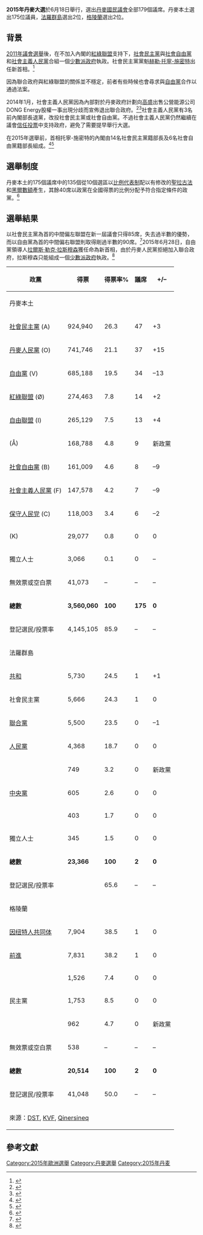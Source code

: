 {{Infobox legislative election
| election_name      = 2015年丹麦议会选举
| country            = Kingdom of Denmark
| previous_election  = [[2011年丹麥大選|2011]]
| next_election      = [[2019年丹麥大選|2019]]
| election_date      = 2015年6月18日
| seats_for_election = 共179[[丹麥議會|议]]席
| first_election     = no

| ongoing            = no
| turnout            = 85.89%（丹麦本土）<!--<ref>{{cite web|author1=Ritzau|title=The turnout dipped - 85.8 percent voted|url=http://politik.tv2.dk/2015-06-19-valgdeltagelsen-dykkede-858-procent-stemte|website=TV2.dk|accessdate=15 January 2016|language=da}}</ref>-->

| heading1           = 丹麦当选
| party1             = [[社会民主党_(丹麦)|社会民主党]]
| leader1      = [[赫勒·托寧-施密特|赫勒·托寧-施密特]]
| percentage1        = 26.3%
| seats1             = 47
| last_election1      = 44

| party2             = [[丹麥人民黨|丹麥人民黨]]
| leader2      = [[克里斯蒂安·圖勒森·達爾|克里斯蒂安·圖勒森·達爾]]
| percentage2        = 21.1%
| seats2             = 37
| last_election2      = 22

| party3             = [[丹麥自由黨|丹麥自由黨]]
| leader3      = {{nowrap|[[拉爾斯·勒克·拉斯穆森|拉爾斯·勒克·拉斯穆森]]}}
| percentage3        = 19.5%
| seats3             = 34
| last_election3      = 47

| party4             = [[团结名单－红绿联盟|红绿联盟]]
| leader4      = ''集体领导''
| percentage4        = 7.8%
| seats4             = 14
| last_election4      = 12

| party5             = [[自由聯盟_(丹麥)|自由聯盟]]
| leader5      = [[安诺斯·萨穆埃尔森|安诺斯·萨穆埃尔森]]
| percentage5        = 7.5%
| seats5             = 13
| last_election5      = 9

| party6             = {{Link-en|替代 (丹麥政黨)|The Alternative (Denmark)|替代}}
| leader6      = [[宇菲·額利貝克|宇菲·額利貝克]]
| percentage6        = 4.8%
| seats6             = 9
| last_election6      = new

| party7       = [[丹麥社會自由黨|丹麥社會自由黨]]
| leader7      = [[莫滕·奧斯特加德|莫滕·奧斯特加德]]
| percentage7        = 4.6%
| seats7             = 8
| last_election7      = 17

| party8             = [[社會主義人民黨_(丹麥)|社會主義人民黨]]
| leader8      = [[皮亞·奧爾森·迪赫爾|皮亞·奧爾森·迪赫爾]]
| percentage8        = 4.2%
| seats8             = 7
| last_election8      = 16

| party9       = [[保守人民党_(丹麦)|保守人民党]]
| leader9      = [[瑟倫·佩普·波爾森|瑟倫·佩普·波爾森]]
| percentage9        = 3.4%
| seats9             = 6
| last_election9      = 8

| heading10          = 法罗群岛当选
| party10            = [[共和_(法羅群島)|共和]]
| leader10     = {{tsl|en|Høgni Hoydal||Høgni Hoydal}}
| percentage10       = 24.5%
| seats10            = 1
| last_election10     = 0

| party11      = [[社会民主党_(法罗群岛)|社会民主党（法罗群岛）]]
| leader11     = {{tsl|en|Sjúrður Skaale||Sjúrður Skaale}}
| percentage11       = 24.3%
| seats11            = 1
| last_election11     = 1

| heading12          = 格陵兰当选
| party12            = [[因纽特人共同体|因纽特人共同体]]
| leader12     = {{tsl|en|Aaja Chemnitz Larsen||Aaja Chemnitz Larsen}}
| percentage12       = 38.5%
| seats12            = 1
| last_election12     = 1

| party13            = [[前进_(政党)|前进]]
| leader13     = [[艾蕾卡·韓蒙德|艾蕾卡·韓蒙德]]
| percentage13       = 38.2%
| seats13            = 1
| last_election13     = 1

| map                = Wahlkarte_Folketing_D%C3%A4nemark_2015_da.svg
| map_upright        = 
| map_alt            = 
| map_caption        =

| title              = 首相
| before_election    = [[赫勒·托寧-施密特|赫勒·托寧-施密特]]
| before_party       = [[社会民主党_(丹麦)|社会民主党]]
| before_image       = Helle Thorning-Schmidt-2.jpg
| after_election     = [[拉爾斯·勒克·拉斯穆森|拉爾斯·勒克·拉斯穆森]]
| after_party        = [[丹麥自由黨|丹麥自由黨]]
| after_image        = Lars Løkke Rasmussen (2009).jpg
}}

'''2015年丹麥大選'''於6月18日舉行，選出[[丹麥國民議會|丹麥國民議會]]全部179個議席。丹麥本土選出175位議員，[[法羅群島|法羅群島]]選出2位，[[格陵蘭|格陵蘭]]選出2位。

==背景==
[[2011年丹麥大選|2011年議會選舉]]後，在不加入內閣的[[团结名单－红绿联盟|紅綠聯盟]]支持下，[[丹麦社会民主党|社會民主黨]]與[[丹麥社會自由黨|社會自由黨]]和[[社会主义人民党_(丹麦)|社會主義人民黨]]合組一個[[少數派政府|少數派政府]]執政。社會民主黨黨魁[[赫勒·托寧-施密特|赫勒·托寧-施密特]]出任新首相。<ref>{{cite news|last1=Priesler|first1=Marie|title=Helle Thorning-Schmidt: Danes must work more|url=http://www.nordiclabourjournal.org/nyheter/news-2011-1/article.2011-10-06.6407706507|accessdate=24 June 2015|work=Nordic Labour Journal|date=6 October 2011|archive-date=2015-06-26|archive-url=https://web.archive.org/web/20150626120442/http://www.nordiclabourjournal.org/nyheter/news-2011-1/article.2011-10-06.6407706507|dead-url=yes}}</ref>

因為聯合政府與紅綠聯盟的關係並不穩定，前者有些時候也會尋求與[[丹麦自由党|自由黨]]合作以通過法案。

2014年1月，社會主義人民黨因為內部對於丹麥政府計劃向[[高盛|高盛]]出售公營能源公司DONG Energy股權一事出現分歧而宣佈退出聯合政府。<ref>{{cite news|last1=Hakim|first1=Danny|title=Goldman Deal Threatens Danish Government|url=http://dealbook.nytimes.com/2014/01/30/goldman-deal-threatens-danish-government/|accessdate=24 June 2015|work=The New York Times|date=30 January 2014|archive-date=2015-09-10|archive-url=https://web.archive.org/web/20150910151137/http://dealbook.nytimes.com/2014/01/30/goldman-deal-threatens-danish-government/|dead-url=no}}</ref><ref>{{cite news|title=SF leaves government, Vilhelmsen steps down|url=http://cphpost.dk/news14/national-news14/sf-leaves-government-vilhelmsen-steps-down.html|accessdate=24 June 2015|work=The Copenhagen Post|date=30 January 2014|archive-url=https://web.archive.org/web/20150626133309/http://cphpost.dk/news14/national-news14/sf-leaves-government-vilhelmsen-steps-down.html|archive-date=2015-06-26|dead-url=yes}}</ref>社會主義人民黨有3名前內閣部長退黨，改投社會民主黨或社會自由黨。不過社會主義人民黨仍然繼續在議會[[信任投票|信任投票]]中支持政府，避免了需要提早舉行大選。

在2015年選舉前，首相托寧-施密特的內閣由14名社會民主黨籍部長及6名社會自由黨籍部長組成。<ref>{{cite web|title=Regeringen Helle Thorning-Schmidt II|url=http://stm.dk/_p_13977.html|publisher=Ministry of the State of Denmark|date=3 February 2014|accessdate=24 June 2015|language=da|archive-date=2015-06-26|archive-url=https://web.archive.org/web/20150626145327/http://stm.dk/_p_13977.html|dead-url=no}}</ref><ref>{{cite news|last1=Rømer|first1=Mikel|title=Benny Engelbrecht bliver ny skatteminister|url=http://www.dr.dk/nyheder/politik/benny-engelbrecht-bliver-ny-skatteminister|accessdate=24 June 2015|publisher=DR|date=1 September 2014|language=da|archive-date=2015-06-26|archive-url=https://web.archive.org/web/20150626121306/http://www.dr.dk/nyheder/politik/benny-engelbrecht-bliver-ny-skatteminister|dead-url=no}}</ref>

==選舉制度==
丹麥本土的175個議席中的135個從10個選區以[[比例代表制|比例代表制]]配以有修改的[[聖拉古法|聖拉古法]]和[[黑爾數額|黑爾數額]]產生，其餘40席以政黨在全國得票的比例分配予符合指定條件的政黨。<ref>{{Cite web |url=http://www.ipu.org/parline-e/reports/2087_B.htm |title=Electoral system |accessdate=2015-06-23 |archive-date=2015-06-21 |archive-url=https://web.archive.org/web/20150621051754/http://www.ipu.org/parline-e/reports/2087_B.htm |dead-url=no }}</ref>

==選舉結果==
以社會民主黨為首的中間偏左聯盟在新一屆議會只得85席，失去過半數的優勢，而以自由黨為首的中間偏右聯盟則取得剛過半數的90席。<ref>{{Cite news |url=http://www.voachinese.com/content/denmark-election-20150619/2828730.html |title=丹麦中间偏右联盟赢得议会选举 |publisher=美國之音 |date=2015-06-19 |accessdate=2015-06-30 |archive-date=2015-07-28 |archive-url=https://web.archive.org/web/20150728092652/http://www.voachinese.com/content/denmark-election-20150619/2828730.html |dead-url=no }}</ref>2015年6月28日，自由黨領導人[[拉爾斯·勒克·拉斯穆森|拉爾斯·勒克·拉斯穆森]]獲任命為新首相，由於丹麥人民黨拒絕加入聯合政府，拉斯穆森只能組成一個[[少數派政府|少數派政府]]執政。<ref>{{Cite news |url=http://uk.reuters.com/article/2015/06/28/uk-denmark-politics-idUKKCN0P80LW20150628 |title=Danish Liberals leader appointed PM, names his cabinet |publisher=Reuters |date=2015-06-28 |accessdate=2015-06-30 |archive-date=2019-09-12 |archive-url=https://web.archive.org/web/20190912053942/https://uk.reuters.com/article/uk-denmark-politics/danish-liberals-leader-appointed-pm-names-his-cabinet-idUKKCN0P80LW20150628 |dead-url=no }}</ref>

{| class=wikitable style=text-align:right
!政黨
!得票
!得票率%
!議席
!+/–
|-
!colspan=5|丹麥本土
|-
|align=left|[[丹麦社会民主党|社會民主黨]] (A)||924,940||26.3||47||+3
|-
|align=left|[[丹麥人民黨|丹麥人民黨]] (O)||741,746||21.1||37||+15
|-
|align=left|[[丹麦自由党|自由黨]] (V)||685,188||19.5||34||–13
|-
|align=left|[[团结名单－红绿联盟|紅綠聯盟]] (Ø)||274,463||7.8||14||+2
|-
|align=left|[[自由聯盟_(丹麥)|自由聯盟]] (I)||265,129||7.5||13||+4
|-
|align=left|{{link-en|替代 (丹麥政黨)|The Alternative (Denmark)|替代}} (Å)||168,788||4.8||9||新政黨
|-
|align=left|[[丹麥社會自由黨|社會自由黨]] (B)||161,009||4.6||8||–9
|-
|align=left|[[社会主义人民党_(丹麦)|社會主義人民黨]] (F)||147,578||4.2||7||–9
|-
|align=left|[[保守人民党_(丹麦)|保守人民党]] (C)||118,003||3.4||6||–2
|-
|align=left|{{link-en|基督教民主黨 (丹麥)|Christian Democrats (Denmark)|基督教民主黨}} (K)||29,077||0.8||0||0
|-
|align=left|獨立人士||3,066||0.1||0||–
|-
|align=left|無效票或空白票||41,073||–||–||–
|-
|align=left|'''總數'''||'''3,560,060'''||'''100'''||'''175'''||'''0'''
|-
|align=left|登記選民/投票率||4,145,105||85.9||–||–
|-
!colspan=5|法羅群島
|-
|align=left|[[共和_(法羅群島)|共和]]||5,730||24.5||1||+1
|-
|align=left|社會民主黨||5,666||24.3||1||0
|-
|align=left|[[联合党_(法罗群岛)|聯合黨]]||5,500||23.5||0||–1
|-
|align=left|[[人民党_(法罗群岛)|人民黨]]||4,368||18.7||0||0
|-
|align=left|{{link-en|進步黨 (法羅群島)|Progress (Faroe Islands)|進步黨}}||749||3.2||0||新政黨
|-
|align=left|[[中央黨_(法羅群島)|中央黨]]||605||2.6||0||0
|-
|align=left|{{le|自治黨|Self-Government Party}}||403||1.7||0||0
|-
|align=left|獨立人士||345||1.5||0||0
|-
|align=left|'''總數'''||'''23,366'''||'''100'''||'''2'''||'''0'''
|-
|align=left|登記選民/投票率|| ||65.6||–||–
|-
!colspan=5|格陵蘭
|-
|align=left|[[因纽特人共同体|因纽特人共同体]]||7,904||38.5||1||0
|-
|align=left|[[前进_(格陵兰)|前進]]||7,831||38.2||1||0
|-
|align=left|{{link-en|團結黨 (格陵蘭)|Atassut|團結黨}}||1,526||7.4||0||0
|-
|align=left|民主黨||1,753||8.5||0||0
|-
|align=left|{{le|新格陵蘭黨|Partii Naleraq}}||962||4.7||0||新政黨
|-
|align=left|無效票或空白票||538||–||–||–
|-
|align=left|'''總數'''||'''20,514'''||'''100'''||'''2'''||'''0'''
|-
|align=lefT|登記選民/投票率||41,048||50.0||–||–
|-
|align=left colspan=5|來源：[http://www.dst.dk/valg/Valg1487635/valgopg/valgopgHL.htm DST]{{Wayback|url=http://www.dst.dk/valg/Valg1487635/valgopg/valgopgHL.htm |date=20150622100555 }}, [http://kvf.fo/greinar/2015/06/18/tjodveldi-og-javnadarflokkurin-storstir KVF]{{Wayback|url=http://kvf.fo/greinar/2015/06/18/tjodveldi-og-javnadarflokkurin-storstir |date=20150626120128 }}, [http://qinersineq.gl/ Qinersineq]{{Wayback|url=http://qinersineq.gl/ |date=20150622110026 }}
|}

==參考文獻==
{{Reflist}}

{{丹麥選舉}}
[[Category:2015年歐洲選舉|Category:2015年歐洲選舉]]
[[Category:丹麥選舉|Category:丹麥選舉]]
[[Category:2015年丹麦|Category:2015年丹麦]]